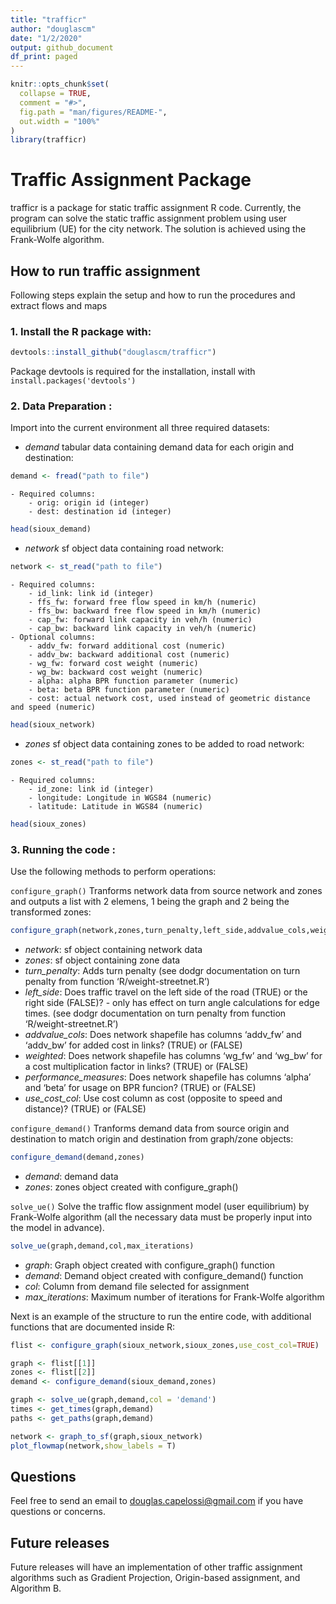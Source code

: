 ```yaml
---
title: "trafficr"
author: "douglascm"
date: "1/2/2020"
output: github_document
df_print: paged
---
```


```r
knitr::opts_chunk$set(
  collapse = TRUE,
  comment = "#>",
  fig.path = "man/figures/README-",
  out.width = "100%"
)
library(trafficr)
```
# Traffic Assignment Package
trafficr is a package for static traffic assignment R code. Currently, the program can solve the static traffic assignment problem using user equilibrium (UE) for the city network. The solution is achieved using the Frank-Wolfe algorithm.

## How to run traffic assignment
Following steps explain the setup and how to run the procedures and extract flows and maps

### 1. Install the R package with: 
```r
devtools::install_github("douglascm/trafficr")
```
Package devtools is required for the installation, install with `install.packages('devtools')`

### 2. Data Preparation : 
Import into the current environment all three required datasets:

- *demand* tabular data containing demand data for each origin and destination:
```r
demand <- fread("path to file")
```
    - Required columns:
        - orig: origin id (integer)
        - dest: destination id (integer)
```r
head(sioux_demand)
```
- *network* sf object data containing road network:
```r
network <- st_read("path to file")
```
    - Required columns:
        - id_link: link id (integer)
        - ffs_fw: forward free flow speed in km/h (numeric)
        - ffs_bw: backward free flow speed in km/h (numeric)
        - cap_fw: forward link capacity in veh/h (numeric)
        - cap_bw: backward link capacity in veh/h (numeric)
    - Optional columns:
        - addv_fw: forward additional cost (numeric)
        - addv_bw: backward additional cost (numeric)
        - wg_fw: forward cost weight (numeric)
        - wg_bw: backward cost weight (numeric)
        - alpha: alpha BPR function parameter (numeric)
        - beta: beta BPR function parameter (numeric)
        - cost: actual network cost, used instead of geometric distance and speed (numeric)
```r
head(sioux_network)
```
- *zones* sf object data containing zones to be added to road network:
```r
zones <- st_read("path to file")
```
    - Required columns:
        - id_zone: link id (integer)
        - longitude: Longitude in WGS84 (numeric)
        - latitude: Latitude in WGS84 (numeric)
```r
head(sioux_zones)
```

### 3. Running the code :
Use the following methods to perform operations:

`configure_graph()` Tranforms network data from source network and zones and outputs a list with 2 elemens, 1 being the graph and 2 being the transformed zones:
```r
configure_graph(network,zones,turn_penalty,left_side,addvalue_cols,weighted,performance_measures,use_cost_col)
```
- *network*: sf object containing network data
- *zones*: sf object containing zone data
- *turn_penalty*: Adds turn penalty (see dodgr documentation on turn penalty from function 'R/weight-streetnet.R')
- *left_side*: Does traffic travel on the left side of the road (TRUE) or the right side (FALSE)? - only has effect on turn angle calculations for edge times. (see dodgr documentation on turn penalty from function 'R/weight-streetnet.R')
- *addvalue_cols*: Does network shapefile has columns 'addv_fw' and 'addv_bw' for added cost in links? (TRUE) or (FALSE)
- *weighted*: Does network shapefile has columns 'wg_fw' and 'wg_bw' for a cost multiplication factor in links? (TRUE) or (FALSE)
- *performance_measures*: Does network shapefile has columns 'alpha' and 'beta' for usage on BPR funcion? (TRUE) or (FALSE)
- *use_cost_col*: Use cost column as cost (opposite to speed and distance)? (TRUE) or (FALSE)

`configure_demand()` Tranforms demand data from source origin and destination to match origin and destination from graph/zone objects:
```r
configure_demand(demand,zones)
```
- *demand*: demand data
- *zones*: zones object created with configure_graph()

`solve_ue()` Solve the traffic flow assignment model (user equilibrium) by Frank-Wolfe algorithm (all the necessary data must be  properly input into the model in advance).
```r
solve_ue(graph,demand,col,max_iterations)
```
- *graph*: Graph object created with configure_graph() function
- *demand*: Demand object created with configure_demand() function
- *col*: Column from demand file selected for assignment
- *max_iterations*: Maximum number of iterations for Frank-Wolfe algorithm

Next is an example of the structure to run the entire code, with additional functions that are documented inside R:
```r
flist <- configure_graph(sioux_network,sioux_zones,use_cost_col=TRUE)

graph <- flist[[1]]
zones <- flist[[2]]
demand <- configure_demand(sioux_demand,zones)

graph <- solve_ue(graph,demand,col = 'demand')
times <- get_times(graph,demand)
paths <- get_paths(graph,demand)

network <- graph_to_sf(graph,sioux_network)
plot_flowmap(network,show_labels = T)
```

## Questions
Feel free to send an email to [douglas.capelossi@gmail.com](douglas.capelossi@gmail.com) if you have questions or concerns.


## Future releases
Future releases will have an implementation of other traffic assignment algorithms such as Gradient Projection, Origin-based assignment, and Algorithm B.
